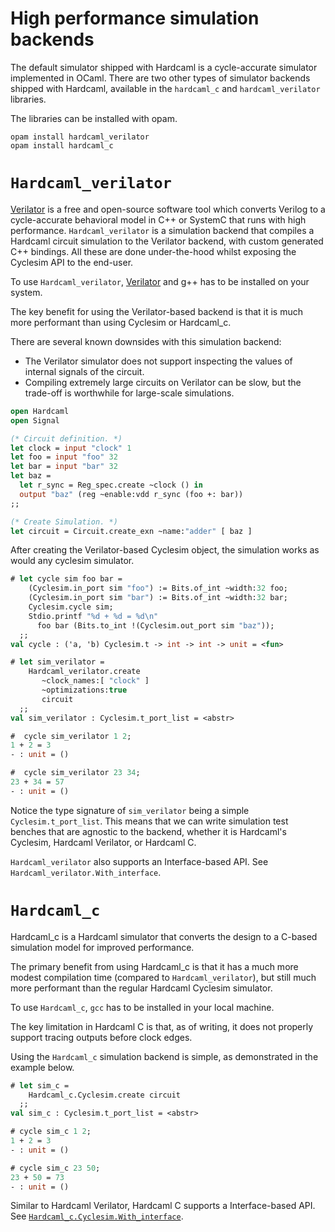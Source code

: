 # High performance simulation backends

<!--
```ocaml
# Hardcaml.Caller_id.set_mode Disabled
- : unit = ()
```
-->

The default simulator shipped with Hardcaml is a cycle-accurate
simulator implemented in OCaml. There are two other types of simulator
backends shipped with Hardcaml, available in the `hardcaml_c` and
`hardcaml_verilator` libraries.

The libraries can be installed with opam.

```
opam install hardcaml_verilator
opam install hardcaml_c
```

# `Hardcaml_verilator`

[Verilator](https://www.veripool.org/wiki/verilator) is a free and
open-source software tool which converts Verilog to a cycle-accurate
behavioral model in C++ or SystemC that runs with high
performance. `Hardcaml_verilator` is a simulation backend that
compiles a Hardcaml circuit simulation to the Verilator backend, with
custom generated C++ bindings. All these are done under-the-hood
whilst exposing the Cyclesim API to the end-user.

To use `Hardcaml_verilator`,
[Verilator](https://www.veripool.org/wiki/verilator) and g++ has to be
installed on your system.

The key benefit for using the Verilator-based backend is that it is
much more performant than using Cyclesim or Hardcaml_c.

There are several known downsides with this simulation backend:

- The Verilator simulator does not support inspecting the values of
  internal signals of the circuit.
- Compiling extremely large circuits on Verilator can be slow, but the
  trade-off is worthwhile for large-scale simulations.

```ocaml
open Hardcaml
open Signal

(* Circuit definition. *)
let clock = input "clock" 1
let foo = input "foo" 32
let bar = input "bar" 32
let baz =
  let r_sync = Reg_spec.create ~clock () in
  output "baz" (reg ~enable:vdd r_sync (foo +: bar))
;;

(* Create Simulation. *)
let circuit = Circuit.create_exn ~name:"adder" [ baz ]

```

After creating the Verilator-based Cyclesim object, the simulation
works as would any cyclesim simulator.

```ocaml
# let cycle sim foo bar =
    (Cyclesim.in_port sim "foo") := Bits.of_int ~width:32 foo;
    (Cyclesim.in_port sim "bar") := Bits.of_int ~width:32 bar;
    Cyclesim.cycle sim;
    Stdio.printf "%d + %d = %d\n"
      foo bar (Bits.to_int !(Cyclesim.out_port sim "baz"));
  ;;
val cycle : ('a, 'b) Cyclesim.t -> int -> int -> unit = <fun>

# let sim_verilator =
    Hardcaml_verilator.create
       ~clock_names:[ "clock" ]
       ~optimizations:true
       circuit
  ;;
val sim_verilator : Cyclesim.t_port_list = <abstr>

#  cycle sim_verilator 1 2;
1 + 2 = 3
- : unit = ()

#  cycle sim_verilator 23 34;
23 + 34 = 57
- : unit = ()
```

Notice the type signature of `sim_verilator` being a simple
`Cyclesim.t_port_list`. This means that we can write simulation test
benches that are agnostic to the backend, whether it is Hardcaml's
Cyclesim, Hardcaml Verilator, or Hardcaml C.

`Hardcaml_verilator` also supports an Interface-based API. See `Hardcaml_verilator.With_interface`.

# `Hardcaml_c`

Hardcaml_c is a Hardcaml simulator that converts the design to a
C-based simulation model for improved performance.

The primary benefit from using Hardcaml_c is that it has a much more
modest compilation time (compared to `Hardcaml_verilator`), but still
much more performant than the regular Hardcaml Cyclesim simulator.

To use `Hardcaml_c`, `gcc` has to be installed in your local machine.

The key limitation in Hardcaml C is that, as of writing, it does not
properly support tracing outputs before clock edges.

Using the `Hardcaml_c` simulation backend is simple, as demonstrated
in the example below.

```ocaml
# let sim_c =
    Hardcaml_c.Cyclesim.create circuit
  ;;
val sim_c : Cyclesim.t_port_list = <abstr>

# cycle sim_c 1 2;
1 + 2 = 3
- : unit = ()

# cycle sim_c 23 50;
23 + 50 = 73
- : unit = ()
```

Similar to Hardcaml Verilator, Hardcaml C supports a Interface-based
API. See [`Hardcaml_c.Cyclesim.With_interface`](https://ocaml.janestreet.com/ocaml-core/latest/doc/hardcaml_verilator/Hardcaml_verilator/index.html).
